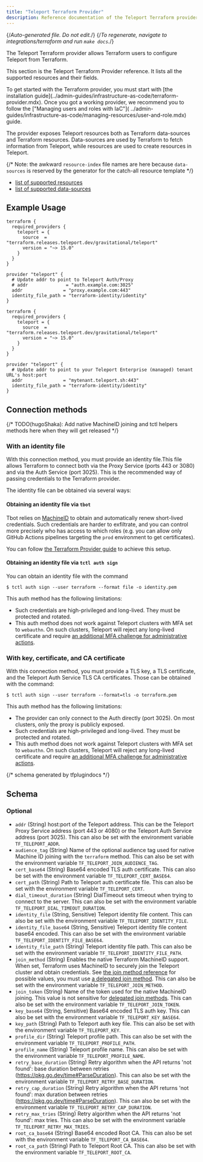 ```yaml
---
title: "Teleport Terraform Provider"
description: Reference documentation of the Teleport Terraform provider.
---
```


{/*Auto-generated file. Do not edit.*/}
{/*To regenerate, navigate to integrations/terraform and run `make docs`.*/}

The Teleport Terraform provider allows Terraform users to configure Teleport
from Terraform.

This section is the Teleport Terraform Provider reference.
It lists all the supported resources and their fields.

<Admonition type="tip">
To get started with the Terraform provider, you must start with [the installation
guide](../admin-guides/infrastructure-as-code/terraform-provider.mdx).
Once you got a working provider, we recommend you to follow the
["Managing users and roles with IaC"](
../admin-guides/infrastructure-as-code/managing-resources/user-and-role.mdx) guide.
</Admonition>

The provider exposes Teleport resources both as Terraform data-sources and Terraform resources.
Data-sources are used by Terraform to fetch information from Teleport, while resources are used
to create resources in Teleport.

{/* Note: the awkward `resource-index` file names are here because `data-sources`
is reserved by the generator for the catch-all resource template */}

- [list of supported resources](./terraform-provider/resources.mdx)
- [list of supported data-sources](./terraform-provider/data-sources.mdx)

## Example Usage

<Tabs>
<TabItem label="self-hosted">

```hcl
terraform {
  required_providers {
    teleport = {
      source  = "terraform.releases.teleport.dev/gravitational/teleport"
      version = "~> 15.0"
    }
  }
}

provider "teleport" {
  # Update addr to point to Teleport Auth/Proxy
  # addr              = "auth.example.com:3025"
  addr               = "proxy.example.com:443"
  identity_file_path = "terraform-identity/identity"
}
```

</TabItem>
<TabItem label="cloud">

```hcl
terraform {
  required_providers {
    teleport = {
      source  = "terraform.releases.teleport.dev/gravitational/teleport"
      version = "~> 15.0"
    }
  }
}

provider "teleport" {
  # Update addr to point to your Teleport Enterprise (managed) tenant URL's host:port
  addr               = "mytenant.teleport.sh:443"
  identity_file_path = "terraform-identity/identity"
}
```

</TabItem>
</Tabs>

## Connection methods

{/* TODO(hugoShaka): Add native MachineID joining and tctl helpers methods here when they will get released */}

### With an identity file

With this connection method, you must provide an identity file.This file allows Terraform to connect both via the Proxy
Service (ports 443 or 3080) and via the Auth Service (port 3025). This is the recommended way of passing credentials to
the Terraform provider.

The identity file can be obtained via several ways:

#### Obtaining an identity file via `tbot`

Tbot relies on [MachineID](../enroll-resources/machine-id/introduction.mdx) to obtain and automatically renew short-lived credentials.
Such credentials are harder to exfiltrate, and you can control more precisely who has access to which roles
(e.g. you can allow only GitHub Actions pipelines targeting the `prod` environment to get certificates).

You can follow [the Terraform Provider guide](../admin-guides/infrastructure-as-code/terraform-provider.mdx) to achieve this setup.

#### Obtaining an identity file via `tctl auth sign`

You can obtain an identity file with the command

```code
$ tctl auth sign --user terraform --format file -o identity.pem
```

This auth method has the following limitations:
- Such credentials are high-privileged and long-lived. They must be protected and rotated.
- This auth method does not work against Teleport clusters with MFA set to `webauthn`.
  On such clusters, Teleport will reject any long-lived certificate and require
  [an additional MFA challenge for administrative actions](../admin-guides/access-controls/guides/mfa-for-admin-actions.mdx).

### With key, certificate, and CA certificate

With this connection method, you must provide a TLS key, a TLS certificate, and the Teleport Auth Service TLS CA certificates.
Those can be obtained with the command:

```code
$ tctl auth sign --user terraform --format=tls -o terraform.pem
```

This auth method has the following limitations:
- The provider can only connect to the Auth directly (port 3025). On most clusters, only the proxy is publicly exposed.
- Such credentials are high-privileged and long-lived. They must be protected and rotated.
- This auth method does not work against Teleport clusters with MFA set to `webauthn`.
  On such clusters, Teleport will reject any long-lived certificate and require
  [an additional MFA challenge for administrative actions](../admin-guides/access-controls/guides/mfa-for-admin-actions.mdx).

{/*  schema generated by tfplugindocs */}
## Schema

### Optional

- `addr` (String) host:port of the Teleport address. This can be the Teleport Proxy Service address (port 443 or 4080) or the Teleport Auth Service address (port 3025). This can also be set with the environment variable `TF_TELEPORT_ADDR`.
- `audience_tag` (String) Name of the optional audience tag used for native Machine ID joining with the `terraform` method. This can also be set with the environment variable `TF_TELEPORT_JOIN_AUDIENCE_TAG`.
- `cert_base64` (String) Base64 encoded TLS auth certificate. This can also be set with the environment variable `TF_TELEPORT_CERT_BASE64`.
- `cert_path` (String) Path to Teleport auth certificate file. This can also be set with the environment variable `TF_TELEPORT_CERT`.
- `dial_timeout_duration` (String) DialTimeout sets timeout when trying to connect to the server. This can also be set with the environment variable `TF_TELEPORT_DIAL_TIMEOUT_DURATION`.
- `identity_file` (String, Sensitive) Teleport identity file content. This can also be set with the environment variable `TF_TELEPORT_IDENTITY_FILE`.
- `identity_file_base64` (String, Sensitive) Teleport identity file content base64 encoded. This can also be set with the environment variable `TF_TELEPORT_IDENTITY_FILE_BASE64`.
- `identity_file_path` (String) Teleport identity file path. This can also be set with the environment variable `TF_TELEPORT_IDENTITY_FILE_PATH`.
- `join_method` (String) Enables the native Terraform MachineID support. When set, Terraform uses MachineID to securely join the Teleport cluster and obtain credentials. See [the join method reference](./join-methods.mdx) for possible values, you must use [a delegated join method](./join-methods.mdx#secret-vs-delegated). This can also be set with the environment variable `TF_TELEPORT_JOIN_METHOD`.
- `join_token` (String) Name of the token used for the native MachineID joining. This value is not sensitive for [delegated join methods](./join-methods.mdx#secret-vs-delegated). This can also be set with the environment variable `TF_TELEPORT_JOIN_TOKEN`.
- `key_base64` (String, Sensitive) Base64 encoded TLS auth key. This can also be set with the environment variable `TF_TELEPORT_KEY_BASE64`.
- `key_path` (String) Path to Teleport auth key file. This can also be set with the environment variable `TF_TELEPORT_KEY`.
- `profile_dir` (String) Teleport profile path. This can also be set with the environment variable `TF_TELEPORT_PROFILE_PATH`.
- `profile_name` (String) Teleport profile name. This can also be set with the environment variable `TF_TELEPORT_PROFILE_NAME`.
- `retry_base_duration` (String) Retry algorithm when the API returns 'not found': base duration between retries (https://pkg.go.dev/time#ParseDuration). This can also be set with the environment variable `TF_TELEPORT_RETRY_BASE_DURATION`.
- `retry_cap_duration` (String) Retry algorithm when the API returns 'not found': max duration between retries (https://pkg.go.dev/time#ParseDuration). This can also be set with the environment variable `TF_TELEPORT_RETRY_CAP_DURATION`.
- `retry_max_tries` (String) Retry algorithm when the API returns 'not found': max tries. This can also be set with the environment variable `TF_TELEPORT_RETRY_MAX_TRIES`.
- `root_ca_base64` (String) Base64 encoded Root CA. This can also be set with the environment variable `TF_TELEPORT_CA_BASE64`.
- `root_ca_path` (String) Path to Teleport Root CA. This can also be set with the environment variable `TF_TELEPORT_ROOT_CA`.


